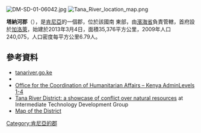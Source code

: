 [[Image:DM-SD-01-06042.jpg|right]]
[[Image:Tana_River_location_map.png|right]]

{{Coord|1|30|S|40|0|E|display=title}}

'''塔納河郡'''（{{lang-sw|Kaunti ya Tana River}}），是[[肯尼亞|肯尼亞]]的一個郡，位於該國南
東部，由[[濱海省_(肯尼亞)|濱海省]]負責管轄，首府設於[[加洛萊|加洛萊]]，始建於2013年3月4日，面積35,376平方公里，2009年人口240,075，人口密度每平方公里6.79人。

==參考資料==
*[http://tanariver.go.ke/ tanariver.go.ke] {{Wayback|url=http://tanariver.go.ke/ |date=20201106134107 }}
*{{cite web |url=http://www.statoids.com/yke.html |title=Districts of Kenya |publisher=Statoids.com |date= |accessdate=2012-08-23 |archive-date=2019-12-29 |archive-url=https://web.archive.org/web/20191229194101/http://statoids.com/yke.html |dead-url=no }}
*[https://web.archive.org/web/20110521063011/http://ochaonline.un.org/OchaLinkClick.aspx?link=ocha&docid=1086876 Office for the Coordination of Humanitarian Affairs – Kenya AdminLevels 1-4]
*[http://www.itdg.org/?id=peace5_tana Tana River District: a showcase of conflict over natural resources] {{Wayback|url=http://www.itdg.org/?id=peace5_tana |date=20070928093302 }} at Intermediate Technology Development Group
*[http://www.reliefweb.int/rw/fullMaps_Af.nsf/luFullMap/4403328CFC88B82085256D2C006CE5D5/$File/ocha_kenTana200503.PDF?OpenElement Map of the District] {{Wayback|url=http://www.reliefweb.int/rw/fullMaps_Af.nsf/luFullMap/4403328CFC88B82085256D2C006CE5D5/$File/ocha_kenTana200503.PDF?OpenElement |date=20070927191014 }}

{{Kenya-geo-stub}}
[[Category:肯尼亞的郡|Category:肯尼亞的郡]]